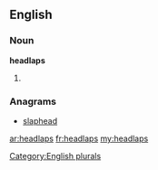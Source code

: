 ==English==

===Noun===
'''headlaps'''

# {{plural of|[[headlap]]}}

===Anagrams===
* [[slaphead#English|slaphead]]

[[Category:English plurals]]

[[ar:headlaps]]
[[fr:headlaps]]
[[my:headlaps]]